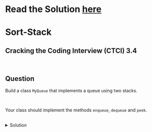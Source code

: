 # Read the Solution [here](https://quastor.org/cracking-the-coding-interview/stacks-and-queues/sort-stack)

# Sort-Stack

## Cracking the Coding Interview (CTCI) 3.4

<br />

## Question

Build a class `MyQueue` that implements a queue using two stacks.

<br />

Your class should implement the methods `enqueue`, `dequeue` and `peek`.

<br />

<details>
  <summary>Solution</summary>

  <br />

  The difference between a queue and a stack is that queues operate on a First In First Out basis while stacks operate on a First In Last Out basis.

  <br />

  This means that when you `push` N items on to the stack and then `pop` those N items off the stack, the **order of the N items will be reversed**. This is due to the **Last In First Out** property of stacks.

  <br />

  When you're working with a queue, however, **the order of items is maintained**. If you `enqueue` N items on to a queue and then `dequeue` those N items, the order of the items will remain the same. This is due to the **First In First Out** property of queues.

  <br />

  Therefore, if we want to build a queue with stacks, we have to design our data structure in a way so that the order of the items remains the same, rather than reversing (what a stack naturally does).

  <br />

  We can accomplish this by pushing each item inserted *through two stacks*. The first stack will reverse every item inserted. The second stack will reverse every item inserted *again*, which means going back to the original order.

  <br />

  So how do we implement this in code?

  <br />

  Whenever the user enqueues an item into our data structure, we'll `push` it to `stack1`.

  <br />

  Now, when we want `dequeue` items from our queue, we have to reverse the order.

  <br />

  We first call `_reverseStack` which handles transfering all the items from `stack1` to `stack2`.

  <br />

  Then, we can `pop` the last item in `stack2` and return that.

  <br /> 

  `peek` works the exact same way as `dequeue` except we are just returning the last item in `stack2` instead of popping it off.

  <br />

  The time complexity is $$O(n)$$ since each item is transferred from one stack to the other *once*. The space complexity is also $$O(n)$$.
  ```python
class stacksort:
    def _init_(self):
        self.stack=[]
    def sortStack(self):
        tmpStack = createStack() 
        while(isEmpty(self.stack) == False): 
            tmp = top(self.stack) 
            pop(self.stack)
            while(isEmpty(tmpStack) == False and int(top(tmpStack)) > int(tmp)): 
                push(stack,top(tmpStack))
                pop(tmpStack)
                push(tmpStack,tmp)
        return tmpStack
    
    def push(self, item): 
        self.stack.append(item) 
  
    def top(self): 
        p = len(self.stack) 
        return self.stack[p-1] 
    
    def pop(self): 
        if(len(self.stack)==0): 
            print("Stack Underflow ") 
            exit(1)
        return self.stack.pop()
  ```
  </details>
